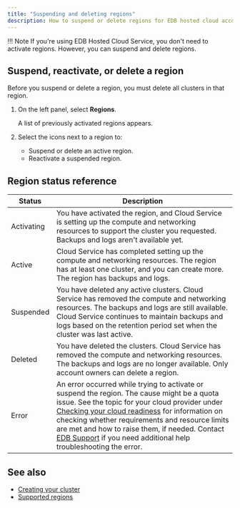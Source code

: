 ```yaml
---
title: "Suspending and deleting regions"
description: How to suspend or delete regions for EDB hosted cloud account
---
```


!!! Note
   If you're using EDB Hosted Cloud Service, you don't need to activate regions. However, you can suspend and delete regions.

## Suspend, reactivate, or delete a region

Before you suspend or delete a region, you must delete all clusters in that region.

1. On the left panel, select **Regions**.

   A list of previously activated regions appears. 
     
1. Select the icons next to a region to: 
   - Suspend or delete an active region. 
   - Reactivate a suspended region.

## Region status reference

| Status | Description                                                                                                                                            |
|--------------|--------------------------------------------------------------------------------------------------------------------------------------------------------|
| Activating       | You have activated the region, and Cloud Service is setting up the compute and networking resources to support the cluster you requested. Backups and logs aren't available yet.                                                                         | 
| Active       | Cloud Service has completed setting up the compute and networking resources. The region has at least one cluster, and you can create more. The region has backups and logs.                                                                  |
| Suspended    | You have deleted any active clusters. Cloud Service has removed the compute and networking resources. The backups and logs are still available. Cloud Service continues to maintain backups and logs based on the retention period set when the cluster was last active.  |
| Deleted      | You have deleted the clusters. Cloud Service has removed the compute and networking resources. The backups and logs are no longer available. Only account owners can delete a region.                                            |
| Error        | An error occurred while trying to activate or suspend the region. The cause might be a quota issue. See the topic for your cloud provider under [Checking your cloud readiness](/biganimal/latest/getting_started/preparing_cloud_account/) for information on checking whether requirements and resource limits are met and how to raise them, if needed. Contact [EDB Support](/biganimal/release/overview/support) if you need additional help troubleshooting the error.  | 

## See also

- [Creating your cluster](/biganimal/release/getting_started/creating_a_cluster) 
- [Supported regions](/biganimal/release/overview/03a_region_support)

